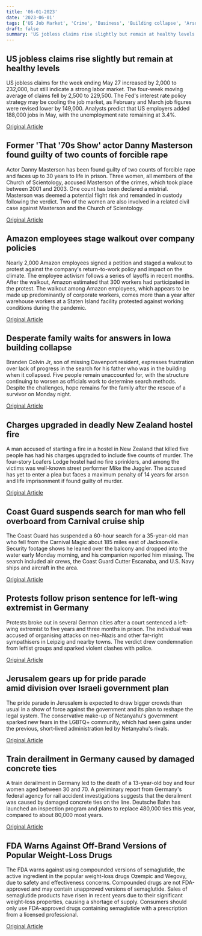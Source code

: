 ```yaml
---
title: '06-01-2023'
date: '2023-06-01'
tags: ['US Job Market', 'Crime', 'Business', 'Building collapse', 'Arson, Murder, New Zealand', 'Coast Guard', 'LGBTQ+ rights', 'Train derailment', 'FDA Warnings']
draft: false
summary: 'US jobless claims rise slightly but remain at healthy levels...'
---
```


## US jobless claims rise slightly but remain at healthy levels
US jobless claims for the week ending May 27 increased by 2,000 to 232,000, but still indicate a strong labor market. The four-week moving average of claims fell by 2,500 to 229,500. The Fed's interest rate policy strategy may be cooling the job market, as February and March job figures were revised lower by 149,000. Analysts predict that US employers added 188,000 jobs in May, with the unemployment rate remaining at 3.4%.

[Original Article](https://abcnews.go.com/Business/wireStory/us-applications-unemployment-benefits-tick-slightly-labor-market-99755919)

## Former 'That '70s Show' actor Danny Masterson found guilty of two counts of forcible rape
Actor Danny Masterson has been found guilty of two counts of forcible rape and faces up to 30 years to life in prison. Three women, all members of the Church of Scientology, accused Masterson of the crimes, which took place between 2001 and 2003. One count has been declared a mistrial. Masterson was deemed a potential flight risk and remanded in custody following the verdict. Two of the women are also involved in a related civil case against Masterson and the Church of Scientology.

[Original Article](https://abcnews.go.com/Entertainment/jury-finds-danny-masterson-guilty-2-counts-rape/story?id=98936910)

## Amazon employees stage walkout over company policies
Nearly 2,000 Amazon employees signed a petition and staged a walkout to protest against the company's return-to-work policy and impact on the climate. The employee activism follows a series of layoffs in recent months. After the walkout, Amazon estimated that 300 workers had participated in the protest. The walkout among Amazon employees, which appears to be made up predominantly of corporate workers, comes more than a year after warehouse workers at a Staten Island facility protested against working conditions during the pandemic.

[Original Article](https://abcnews.go.com/Business/2000-amazon-workers-walk-after-return-office/story?id=99728398)

## Desperate family waits for answers in Iowa building collapse
Branden Colvin Jr, son of missing Davenport resident, expresses frustration over lack of progress in the search for his father who was in the building when it collapsed. Five people remain unaccounted for, with the structure continuing to worsen as officials work to determine search methods. Despite the challenges, hope remains for the family after the rescue of a survivor on Monday night.

[Original Article](https://abcnews.go.com/US/son-desperate-answers-wake-iowa-apartment-collapse-dads/story?id=99729705)

## Charges upgraded in deadly New Zealand hostel fire
A man accused of starting a fire in a hostel in New Zealand that killed five people has had his charges upgraded to include five counts of murder. The four-story Loafers Lodge hostel had no fire sprinklers, and among the victims was well-known street performer Mike the Juggler. The accused has yet to enter a plea but faces a maximum penalty of 14 years for arson and life imprisonment if found guilty of murder.

[Original Article](https://abcnews.go.com/International/wireStory/new-zealand-police-file-5-murder-charges-man-99749989)

## Coast Guard suspends search for man who fell overboard from Carnival cruise ship
The Coast Guard has suspended a 60-hour search for a 35-year-old man who fell from the Carnival Magic about 185 miles east of Jacksonville. Security footage shows he leaned over the balcony and dropped into the water early Monday morning, and his companion reported him missing. The search included air crews, the Coast Guard Cutter Escanaba, and U.S. Navy ships and aircraft in the area.

[Original Article](https://abcnews.go.com/US/wireStory/coast-guard-suspends-search-carnival-magic-passenger-overboard-99753047)

## Protests follow prison sentence for left-wing extremist in Germany
Protests broke out in several German cities after a court sentenced a left-wing extremist to five years and three months in prison. The individual was accused of organising attacks on neo-Nazis and other far-right sympathisers in Leipzig and nearby towns. The verdict drew condemnation from leftist groups and sparked violent clashes with police. 

[Original Article](https://abcnews.go.com/International/wireStory/scuffles-german-cities-after-student-attacked-neo-nazis-99751594)

## Jerusalem gears up for pride parade amid division over Israeli government plan
The pride parade in Jerusalem is expected to draw bigger crowds than usual in a show of force against the government and its plan to reshape the legal system. The conservative make-up of Netanyahu's government sparked new fears in the LGBTQ+ community, which had seen gains under the previous, short-lived administration led by Netanyahu's rivals.

[Original Article](https://abcnews.go.com/International/wireStory/thousands-march-jerusalem-pride-parade-israels-wing-government-99751104)

## Train derailment in Germany caused by damaged concrete ties
A train derailment in Germany led to the death of a 13-year-old boy and four women aged between 30 and 70. A preliminary report from Germany's federal agency for rail accident investigations suggests that the derailment was caused by damaged concrete ties on the line. Deutsche Bahn has launched an inspection program and plans to replace 480,000 ties this year, compared to about 80,000 most years.

[Original Article](https://abcnews.go.com/International/wireStory/investigators-damaged-ties-caused-german-derailment-killed-5-99752000)

## FDA Warns Against Off-Brand Versions of Popular Weight-Loss Drugs
The FDA warns against using compounded versions of semaglutide, the active ingredient in the popular weight-loss drugs Ozempic and Wegovy, due to safety and effectiveness concerns. Compounded drugs are not FDA-approved and may contain unapproved versions of semaglutide. Sales of semaglutide products have risen in recent years due to their significant weight-loss properties, causing a shortage of supply. Consumers should only use FDA-approved drugs containing semaglutide with a prescription from a licensed professional.

[Original Article](https://abcnews.go.com/US/wireStory/fda-warns-consumers-off-brand-versions-ozempic-wegovy-99757899)
